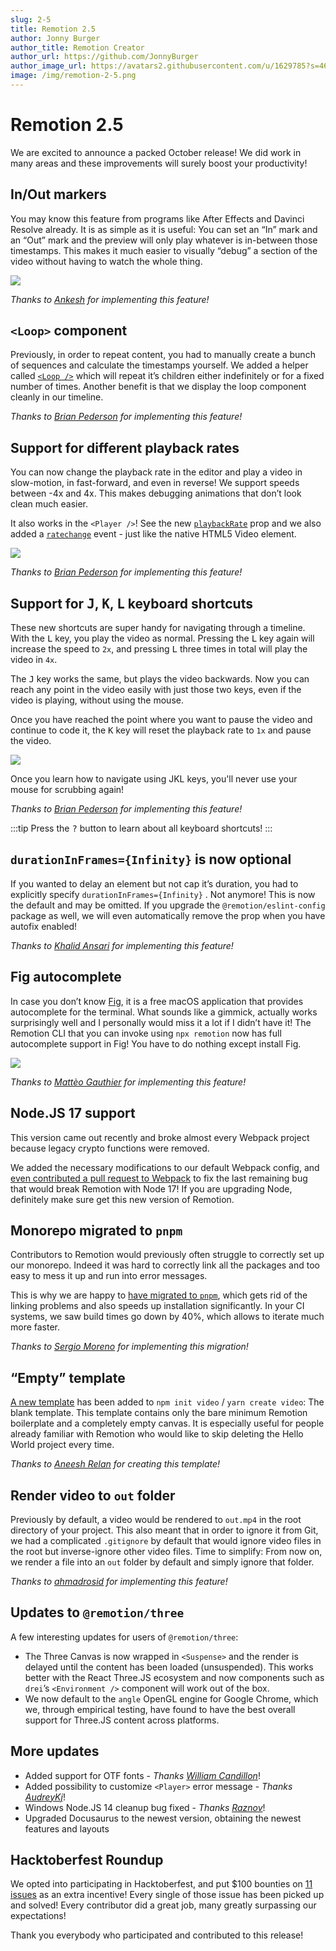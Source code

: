```yaml
---
slug: 2-5
title: Remotion 2.5
author: Jonny Burger
author_title: Remotion Creator
author_url: https://github.com/JonnyBurger
author_image_url: https://avatars2.githubusercontent.com/u/1629785?s=460&u=12eb94da6070d00fc924761ce06e3a428d01b7e9&v=4
image: /img/remotion-2-5.png
---
```


# Remotion 2.5

We are excited to announce a packed October release!
We did work in many areas and these improvements will surely boost your productivity!

## In/Out markers

You may know this feature from programs like After Effects and Davinci Resolve already. It is as simple as it is useful: You can set an “In” mark and an “Out” mark and the preview will only play whatever is in-between those timestamps. This makes it much easier to visually “debug” a section of the video without having to watch the whole thing.

<img src="/img/inout.gif" />

_Thanks to [Ankesh](https://github.com/remotion-dev/remotion/pull/631) for implementing this feature!_

## `<Loop>` component

Previously, in order to repeat content, you had to manually create a bunch of sequences and calculate the timestamps yourself. We added a helper called [`<Loop />`](/docs/loop) which will repeat it’s children either indefinitely or for a fixed number of times.
Another benefit is that we display the loop component cleanly in our timeline.

_Thanks to [Brian Pederson](https://github.com/remotion-dev/remotion/pull/638) for implementing this feature!_

## Support for different playback rates

You can now change the playback rate in the editor and play a video in slow-motion, in fast-forward, and even in reverse! We support speeds between -4x and 4x. This makes debugging animations that don’t look clean much easier.

It also works in the `<Player />`! See the new [`playbackRate`](/docs/player/player#playbackrate) prop and we also added a [`ratechange`](/docs/player/player#ratechange) event - just like the native HTML5 Video element.

<img src="https://pub-646d808d9cb240cea53bedc76dd3cd0c.r2.dev/playbackrate.gif" />

_Thanks to [Brian Pederson](https://github.com/remotion-dev/remotion/pull/656) for implementing this feature!_

## Support for <kbd>J</kbd>, <kbd>K</kbd>, <kbd>L</kbd> keyboard shortcuts

These new shortcuts are super handy for navigating through a timeline. With the <kbd>L</kbd> key, you play the video as normal. Pressing the <kbd>L</kbd> key again will increase the speed to `2x`, and pressing <kbd>L</kbd> three times in total will play the video in `4x`.

The <kbd>J</kbd> key works the same, but plays the video backwards. Now you can reach any point in the video easily with just those two keys, even if the video is playing, without using the mouse.

Once you have reached the point where you want to pause the video and continue to code it, the <kbd>K</kbd> key will reset the playback rate to `1x` and pause the video.

<img src="https://pub-646d808d9cb240cea53bedc76dd3cd0c.r2.dev/jkl.gif" />

Once you learn how to navigate using JKL keys, you'll never use your mouse for scrubbing again!

_Thanks to [Brian Pederson](https://github.com/remotion-dev/remotion/pull/656) for implementing this feature!_

:::tip
Press the <kbd>?</kbd> button to learn about all keyboard shortcuts!
:::

## `durationInFrames={Infinity}` is now optional

If you wanted to delay an element but not cap it’s duration, you had to explicitly specify `durationInFrames={Infinity}` . Not anymore! This is now the default and may be omitted.
If you upgrade the `@remotion/eslint-config` package as well, we will even automatically remove the prop when you have autofix enabled!

_Thanks to [Khalid Ansari](https://github.com/remotion-dev/remotion/pull/621) for implementing this feature!_

## Fig autocomplete

In case you don’t know [Fig](https://fig.io/), it is a free macOS application that provides autocomplete for the terminal. What sounds like a gimmick, actually works surprisingly well and I personally would miss it a lot if I didn’t have it!
The Remotion CLI that you can invoke using `npx remotion` now has full autocomplete support in Fig! You have to do nothing except install Fig.

<img src="/img/fig.gif" />

_Thanks to [Mattèo Gauthier](https://github.com/withfig/autocomplete/pull/633) for implementing this feature!_

## Node.JS 17 support

This version came out recently and broke almost every Webpack project because legacy crypto functions were removed.

We added the necessary modifications to our default Webpack config, and [even contributed a pull request to Webpack](https://github.com/webpack/webpack/pull/14557) to fix the last remaining bug that would break Remotion with Node 17! If you are upgrading Node, definitely make sure get this new version of Remotion.

## Monorepo migrated to `pnpm`

Contributors to Remotion would previously often struggle to correctly set up our monorepo. Indeed it was hard to correctly link all the packages and too easy to mess it up and run into error messages.

This is why we are happy to [have migrated to `pnpm`](https://github.com/remotion-dev/remotion/pull/627), which gets rid of the linking problems and also speeds up installation significantly. In your CI systems, we saw build times go down by 40%, which allows to iterate much more faster.

_Thanks to [Sergio Moreno](https://github.com/remotion-dev/remotion/pull/627) for implementing this migration!_

## “Empty” template

[A new template](https://github.com/remotion-dev/template-empty) has been added to `npm init video` / `yarn create video`: The blank template.
This template contains only the bare minimum Remotion boilerplate and a completely empty canvas. It is especially useful for people already familiar with Remotion who would like to skip deleting the Hello World project every time.

_Thanks to [Aneesh Relan](https://github.com/remotion-dev/remotion/pull/620) for creating this template!_

## Render video to `out` folder

Previously by default, a video would be rendered to `out.mp4` in the root directory of your project. This also meant that in order to ignore it from Git, we had a complicated `.gitignore` by default that would ignore video files in the root but inverse-ignore other video files.
Time to simplify: From now on, we render a file into an `out` folder by default and simply ignore that folder.

_Thanks to [ahmadrosid](https://github.com/remotion-dev/remotion/pull/618) for implementing this feature!_

## Updates to `@remotion/three`

A few interesting updates for users of `@remotion/three`:

- The Three Canvas is now wrapped in `<Suspense>` and the render is delayed until the content has been loaded (unsuspended). This works better with the React Three.JS ecosystem and now components such as `drei`’s `<Environment />` component will work out of the box.
- We now default to the `angle` OpenGL engine for Google Chrome, which we, through empirical testing, have found to have the best overall support for Three.JS content across platforms.

## More updates

- Added support for OTF fonts - _Thanks [William Candillon](https://github.com/remotion-dev/remotion/pull/637)_!
- Added possibility to customize `<Player>` error message - _Thanks [AudreyKj](https://github.com/remotion-dev/remotion/pull/654)_!
- Windows Node.JS 14 cleanup bug fixed - _Thanks [Raznov](https://github.com/remotion-dev/remotion/pull/634)_!
- Upgraded Docusaurus to the newest version, obtaining the newest features and layouts

## Hacktoberfest Roundup

We opted into participating in Hacktoberfest, and put $100 bounties on [11 issues](https://github.com/remotion-dev/remotion/issues?q=+label%3A%22%F0%9F%A5%A8++hacktoberfest%22+) as an extra incentive!
Every single of those issue has been picked up and solved! Every contributor did a great job, many greatly surpassing our expectations!

Thank you everybody who participated and contributed to this release!
